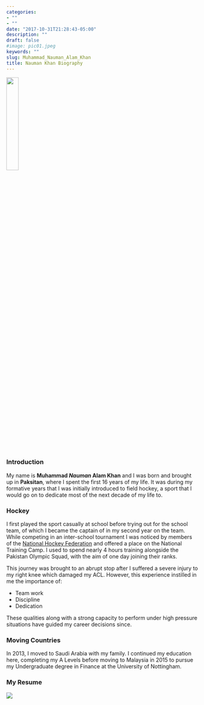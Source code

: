 ```yaml
---
categories:
- ""
- ""
date: "2017-10-31T21:28:43-05:00"
description: ""
draft: false
#image: pic01.jpeg
keywords: ""
slug: Muhammad_Nauman_Alam_Khan
title: Nauman Khan Biography
---
```


![](../pic01.jpeg){width=25% height=25%}

### Introduction

My name is **Muhammad *Nauman* Alam Khan** and I was born and brought up in **Paksitan**, where I spent the first 16 years of my life. It was during my formative years that I was initially introduced to field hockey, a sport that I would go on to dedicate most of the next decade of my life to. 

### Hockey

I first played the sport casually at school before trying out for the school team, of which I became the captain of in my second year on the team. While competing in an inter-school tournament I was noticed by members of the [National Hockey Federation](https://pakhockey.org/) and offered a place on the National Training Camp. I used to spend nearly 4 hours training alongside the Pakistan Olympic Squad, with the aim of one day joining their ranks.

This journey was brought to an abrupt stop after I suffered a severe injury to my right knee which damaged my ACL. However, this experience instilled in me  the importance of:

* Team work 
* Discipline 
* Dedication

These qualities along with a strong capacity to perform under high pressure situations have guided my career decisions since.

### Moving Countries
In 2013, I moved to Saudi Arabia with my family. I continued my education here, completing my A Levels before moving to Malaysia in 2015 to pursue my Undergraduate degree in Finance at the University of Nottingham. 

### My Resume
![](../blogs/Muhammad Nauman Alam Khan Resume.jpg)
